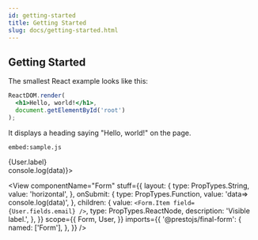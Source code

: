 ```yaml
---
id: getting-started
title: Getting Started
slug: docs/getting-started.html
---
```



## Getting Started

The smallest React example looks like this:

```jsx
ReactDOM.render(
  <h1>Hello, world!</h1>,
  document.getElementById('root')
);
```

It displays a heading saying "Hello, world!" on the page.

`embed:sample.js`

<div>{User.label}</div>

<Form onSubmit={data => console.log(data)}>
                    <Form.Item field={User.fields.first_name} />
                </Form>
                

<View
    componentName="Form"
    stuff={{
        layout: {
            type: PropTypes.String,
            value: 'horizontal',
        },
        onSubmit: {
            type: PropTypes.Function,
            value: 'data=> console.log(data)',
        },
        children: {
            value: `
            <Form.Item field={User.fields.email} />
            `,
            type: PropTypes.ReactNode,
            description: 'Visible label.',
        },
    }}
    scope={{
        Form,
        User,
    }}
    imports={{
        '@prestojs/final-form': {
            named: ['Form'],
        },
    }}
/>
